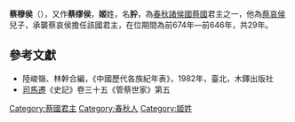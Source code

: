 '''蔡穆侯'''（{{bd|？||前646年||catIdx=J}}），又作'''蔡缪侯'''，'''姬'''姓，名'''肸'''，為[[春秋时期|春秋]][[諸侯國|諸侯國]][[蔡國|蔡國]]君主之一，他為[[蔡哀侯|蔡哀侯]]兒子，承襲蔡哀侯擔任該國君主，在位期間為前674年—前646年，共29年。

==參考文獻==
*陸峻嶺、林幹合編，《中國歷代各族紀年表》，1982年，臺北，木鐸出版社
*[[司馬遷|司馬遷]]《史記》卷三十五《管蔡世家》第五

{{start box}}
{{s-before|[[蔡哀侯|蔡哀侯]]}}
{{s-title|[[春秋时期|春秋]][[蔡國|蔡國]]君主|在位期間前674年—前646年，共29年}}
{{s-after|[[蔡莊侯|蔡莊侯]]}}
{{end box}}
{{蔡國君主}}

[[Category:蔡國君主|Category:蔡國君主]]
[[Category:春秋人|Category:春秋人]]
[[Category:姬姓|Category:姬姓]]